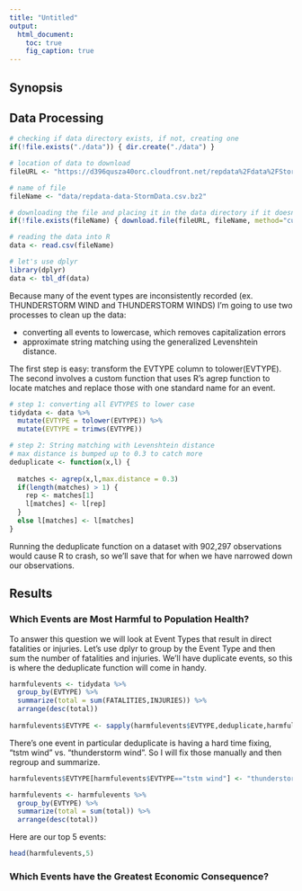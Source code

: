 ```yaml
---
title: "Untitled"
output:
  html_document:
    toc: true
    fig_caption: true
---
```


## Synopsis

## Data Processing

```r

# checking if data directory exists, if not, creating one
if(!file.exists("./data")) { dir.create("./data") }

# location of data to download
fileURL <- "https://d396qusza40orc.cloudfront.net/repdata%2Fdata%2FStormData.csv.bz2"

# name of file
fileName <- "data/repdata-data-StormData.csv.bz2"

# downloading the file and placing it in the data directory if it doesn't already exist
if(!file.exists(fileName) { download.file(fileURL, fileName, method="curl")}

# reading the data into R
data <- read.csv(fileName)

# let's use dplyr
library(dplyr)
data <- tbl_df(data)

```

Because many of the event types are inconsistently recorded (ex. THUNDERSTORM WIND and THUNDERSTORM WINDS) I'm going to use two processes to clean up the data:

* converting all events to lowercase, which removes capitalization errors
* approximate string matching using the generalized Levenshtein distance.

The first step is easy: transform the EVTYPE column to tolower(EVTYPE). The second involves a custom function that uses R's agrep function to locate matches and replace those with one standard name for an event.

```r

# step 1: converting all EVTYPES to lower case
tidydata <- data %>% 
  mutate(EVTYPE = tolower(EVTYPE)) %>%
  mutate(EVTYPE = trimws(EVTYPE))

# step 2: String matching with Levenshtein distance
# max distance is bumped up to 0.3 to catch more
deduplicate <- function(x,l) {
  
  matches <- agrep(x,l,max.distance = 0.3)
  if(length(matches) > 1) {
    rep <- matches[1]
    l[matches] <- l[rep]
  }
  else l[matches] <- l[matches]
}
```

Running the deduplicate function on a dataset with 902,297 observations would cause R to crash, so we'll save that for when we have narrowed down our observations.

## Results

### Which Events are Most Harmful to Population Health?

To answer this question we will look at Event Types that result in direct fatalities or injuries. Let's use dplyr to group by the Event Type and then sum the number of fatalities and injuries. We'll have duplicate events, so this is where the deduplicate function will come in handy.

```r

harmfulevents <- tidydata %>%
  group_by(EVTYPE) %>%
  summarize(total = sum(FATALITIES,INJURIES)) %>%
  arrange(desc(total))
  
harmfulevents$EVTYPE <- sapply(harmfulevents$EVTYPE,deduplicate,harmfulevents$EVTYPE)

```

There's one event in particular deduplicate is having a hard time fixing, "tstm wind" vs. "thunderstorm wind". So I will fix those manually and then regroup and summarize.

```r

harmfulevents$EVTYPE[harmfulevents$EVTYPE=="tstm wind"] <- "thunderstorm wind"

harmfulevents <- harmfulevents %>% 
  group_by(EVTYPE) %>%
  summarize(total = sum(total)) %>%
  arrange(desc(total))

```

Here are our top 5 events:

```r
head(harmfulevents,5)
```

### Which Events have the Greatest Economic Consequence?

